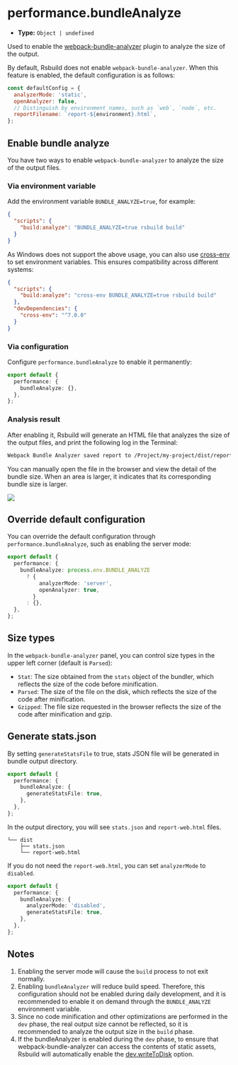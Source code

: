 # performance.bundleAnalyze

- **Type:** `Object | undefined`

Used to enable the [webpack-bundle-analyzer](https://github.com/webpack-contrib/webpack-bundle-analyzer) plugin to analyze the size of the output.

By default, Rsbuild does not enable `webpack-bundle-analyzer`. When this feature is enabled, the default configuration is as follows:

```js
const defaultConfig = {
  analyzerMode: 'static',
  openAnalyzer: false,
  // Distinguish by environment names, such as `web`, `node`, etc.
  reportFilename: `report-${environment}.html`,
};
```

## Enable bundle analyze

You have two ways to enable `webpack-bundle-analyzer` to analyze the size of the output files.

### Via environment variable

Add the environment variable `BUNDLE_ANALYZE=true`, for example:

```json title="package.json"
{
  "scripts": {
    "build:analyze": "BUNDLE_ANALYZE=true rsbuild build"
  }
}
```

As Windows does not support the above usage, you can also use [cross-env](https://npmjs.com/package/cross-env) to set environment variables. This ensures compatibility across different systems:

```json title="package.json"
{
  "scripts": {
    "build:analyze": "cross-env BUNDLE_ANALYZE=true rsbuild build"
  },
  "devDependencies": {
    "cross-env": "^7.0.0"
  }
}
```

### Via configuration

Configure `performance.bundleAnalyze` to enable it permanently:

```ts title="rsbuild.config.ts"
export default {
  performance: {
    bundleAnalyze: {},
  },
};
```

### Analysis result

After enabling it, Rsbuild will generate an HTML file that analyzes the size of the output files, and print the following log in the Terminal:

```bash
Webpack Bundle Analyzer saved report to /Project/my-project/dist/report-web.html
```

You can manually open the file in the browser and view the detail of the bundle size. When an area is larger, it indicates that its corresponding bundle size is larger.

![](https://assets.rspack.rs/rsbuild/assets/bundle-analyzer-example.png)

## Override default configuration

You can override the default configuration through `performance.bundleAnalyze`, such as enabling the server mode:

```ts title="rsbuild.config.ts"
export default {
  performance: {
    bundleAnalyze: process.env.BUNDLE_ANALYZE
      ? {
          analyzerMode: 'server',
          openAnalyzer: true,
        }
      : {},
  },
};
```

## Size types

In the `webpack-bundle-analyzer` panel, you can control size types in the upper left corner (default is `Parsed`):

- `Stat`: The size obtained from the `stats` object of the bundler, which reflects the size of the code before minification.
- `Parsed`: The size of the file on the disk, which reflects the size of the code after minification.
- `Gzipped`: The file size requested in the browser reflects the size of the code after minification and gzip.

## Generate stats.json

By setting `generateStatsFile` to true, stats JSON file will be generated in bundle output directory.

```ts title="rsbuild.config.ts"
export default {
  performance: {
    bundleAnalyze: {
      generateStatsFile: true,
    },
  },
};
```

In the output directory, you will see `stats.json` and `report-web.html` files.

```
└── dist
    ├── stats.json
    └── report-web.html
```

If you do not need the `report-web.html`, you can set `analyzerMode` to `disabled`.

```ts title="rsbuild.config.ts"
export default {
  performance: {
    bundleAnalyze: {
      analyzerMode: 'disabled',
      generateStatsFile: true,
    },
  },
};
```

## Notes

1. Enabling the server mode will cause the `build` process to not exit normally.
2. Enabling `bundleAnalyzer` will reduce build speed. Therefore, this configuration should not be enabled during daily development, and it is recommended to enable it on demand through the `BUNDLE_ANALYZE` environment variable.
3. Since no code minification and other optimizations are performed in the `dev` phase, the real output size cannot be reflected, so it is recommended to analyze the output size in the `build` phase.
4. If the bundleAnalyzer is enabled during the `dev` phase, to ensure that webpack-bundle-analyzer can access the contents of static assets, Rsbuild will automatically enable the [dev.writeToDisk](/config/dev/write-to-disk) option.

